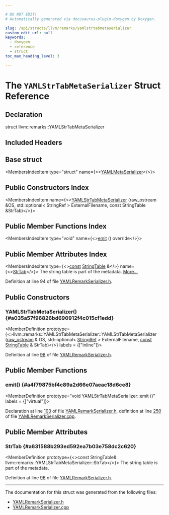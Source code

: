 ```yaml
---

# DO NOT EDIT!
# Automatically generated via docusaurus-plugin-doxygen by Doxygen.

slug: /api/structs/llvm/remarks/yamlstrtabmetaserializer
custom_edit_url: null
keywords:
  - doxygen
  - reference
  - struct
toc_max_heading_level: 3

---
```





# The `YAMLStrTabMetaSerializer` Struct Reference

<DoxygenPage pluginConfig={pluginConfig}>



## Declaration

<CodeBlock>struct llvm::remarks::YAMLStrTabMetaSerializer</CodeBlock>

## Included Headers

<IncludesList>
<IncludesListItem
  filePath="llvm/Remarks/YAMLRemarkSerializer.h"
  permalink="/docs/api/files/include/include/llvm/include/llvm/remarks/yamlremarkserializer-h"
  isLocal="true" />
</IncludesList>

## Base struct

<MembersIndex>

<MembersIndexItem
  type="struct"
  name={<><a href="/docs/api/structs/llvm/remarks/yamlmetaserializer">YAMLMetaSerializer</a></>}>
</MembersIndexItem>

</MembersIndex>

## Public Constructors Index

<MembersIndex>

<MembersIndexItem
  name={<><a href="#a035a57f96826bd690912f4c015cf1edd">YAMLStrTabMetaSerializer</a> (raw&#95;ostream &amp;OS, std::optional&lt; StringRef &gt; ExternalFilename, const StringTable &amp;StrTab)</>}>
</MembersIndexItem>

</MembersIndex>

## Public Member Functions Index

<MembersIndex>

<MembersIndexItem
  type="void"
  name={<><a href="#a4f79875bf4c89a2d66e07aeac18d6ce8">emit</a> () override</>}>
</MembersIndexItem>

</MembersIndex>

## Public Member Attributes Index

<MembersIndex>

<MembersIndexItem
  type={<><a href="/docs/api/files/lib/lib/target/lib/target/aarch64/aarch64promoteconstant-cpp/#a90f8350fecae261c25be85d38b451bff">const</a> <a href="/docs/api/structs/llvm/remarks/stringtable">StringTable</a> &amp;</>}
  name={<><a href="#a631588b293ed592ea7b03e758dc2c620">StrTab</a></>}>
The string table is part of the metadata. <a href="#a631588b293ed592ea7b03e758dc2c620">More...</a>
</MembersIndexItem>

</MembersIndex>


Definition at line 94 of file <a href="/docs/api/files/include/include/llvm/include/llvm/remarks/yamlremarkserializer-h">YAMLRemarkSerializer.h</a>.

<SectionDefinition>

## Public Constructors

### YAMLStrTabMetaSerializer() {#a035a57f96826bd690912f4c015cf1edd}

<MemberDefinition
  prototype={<>llvm::remarks::YAMLStrTabMetaSerializer::YAMLStrTabMetaSerializer (<a href="/docs/api/classes/llvm/raw-ostream">raw&#95;ostream</a> &amp; OS, std::optional&lt; <a href="/docs/api/classes/llvm/stringref">StringRef</a> &gt; ExternalFilename, <a href="/docs/api/files/lib/lib/target/lib/target/aarch64/aarch64promoteconstant-cpp/#a90f8350fecae261c25be85d38b451bff">const</a> <a href="/docs/api/structs/llvm/remarks/stringtable">StringTable</a> &amp; StrTab)</>}
  labels = {["inline"]}>

Definition at line <a href="/docs/api/files/include/include/llvm/include/llvm/remarks/yamlremarkserializer-h/#l00098">98</a> of file <a href="/docs/api/files/include/include/llvm/include/llvm/remarks/yamlremarkserializer-h">YAMLRemarkSerializer.h</a>.
</MemberDefinition>

</SectionDefinition>

<SectionDefinition>

## Public Member Functions

### emit() {#a4f79875bf4c89a2d66e07aeac18d6ce8}

<MemberDefinition
  prototype="void YAMLStrTabMetaSerializer::emit ()"
  labels = {["virtual"]}>

Declaration at line <a href="/docs/api/files/include/include/llvm/include/llvm/remarks/yamlremarkserializer-h/#l00103">103</a> of file <a href="/docs/api/files/include/include/llvm/include/llvm/remarks/yamlremarkserializer-h">YAMLRemarkSerializer.h</a>, definition at line <a href="/docs/api/files/lib/lib/remarks/yamlremarkserializer-cpp/#l00250">250</a> of file <a href="/docs/api/files/lib/lib/remarks/yamlremarkserializer-cpp">YAMLRemarkSerializer.cpp</a>.
</MemberDefinition>

</SectionDefinition>

<SectionDefinition>

## Public Member Attributes

### StrTab {#a631588b293ed592ea7b03e758dc2c620}

<MemberDefinition
  prototype={<>const StringTable&amp; llvm::remarks::YAMLStrTabMetaSerializer::StrTab</>}>
The string table is part of the metadata.

Definition at line <a href="/docs/api/files/include/include/llvm/include/llvm/remarks/yamlremarkserializer-h/#l00096">96</a> of file <a href="/docs/api/files/include/include/llvm/include/llvm/remarks/yamlremarkserializer-h">YAMLRemarkSerializer.h</a>.
</MemberDefinition>

</SectionDefinition>

<hr/>

The documentation for this struct was generated from the following files:

<ul>
<li><a href="/docs/api/files/include/include/llvm/include/llvm/remarks/yamlremarkserializer-h">YAMLRemarkSerializer.h</a></li>
<li><a href="/docs/api/files/lib/lib/remarks/yamlremarkserializer-cpp">YAMLRemarkSerializer.cpp</a></li>
</ul>

</DoxygenPage>
